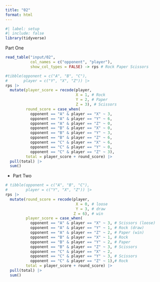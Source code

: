 ```yaml
---
title: "02"
format: html
---
```



```r
#| label: setup
#| include: false
library(tidyverse)
```

Part One

```r
read_table("input/02", 
           col_names = c("opponent", "player"),
           show_col_types = FALSE) -> rps # Rock Paper Scissors

#tibble(opponent = c("A", "B", "C"),
#       player = c("Y", "X", "Z")) |> 
rps |> 
  mutate(player_score = recode(player, 
                               X = 1, # Rock
                               Y = 2, # Paper
                               Z = 3), # Scissors
         round_score = case_when(
           opponent == "A" & player == "X" ~ 3, 
           opponent == "A" & player == "Y" ~ 6,
           opponent == "A" & player == "Z" ~ 0,
           opponent == "B" & player == "X" ~ 0,
           opponent == "B" & player == "Y" ~ 3,
           opponent == "B" & player == "Z" ~ 6,
           opponent == "C" & player == "X" ~ 6,
           opponent == "C" & player == "Y" ~ 0,
           opponent == "C" & player == "Z" ~ 3),
         total = player_score + round_score) |> 
  pull(total) |> 
  sum()
```

- Part Two

```r
# tibble(opponent = c("A", "B", "C"),
#        player = c("Y", "X", "Z")) |> 
rps |> 
  mutate(round_score = recode(player, 
                               X = 0, # loose
                               Y = 3, # draw
                              Z = 6), # win
         player_score = case_when(
           opponent == "A" & player == "X" ~ 3, # Scissors (loose)
           opponent == "A" & player == "Y" ~ 1, # Rock (draw)
           opponent == "A" & player == "Z" ~ 2, # Paper (win)
           opponent == "B" & player == "X" ~ 1, # Rock
           opponent == "B" & player == "Y" ~ 2, # Paper
           opponent == "B" & player == "Z" ~ 3, # Scissors
           opponent == "C" & player == "X" ~ 2,
           opponent == "C" & player == "Y" ~ 3, # Scissors 
           opponent == "C" & player == "Z" ~ 1),# Rock
         total = player_score + round_score) |> 
  pull(total) |> 
  sum()
```

